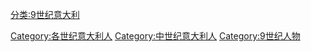 [[分类:9世纪意大利|分类:9世纪意大利]]
[[Category:各世纪意大利人|Category:各世纪意大利人]]
[[Category:中世纪意大利人|Category:中世纪意大利人]]
[[Category:9世纪人物|Category:9世纪人物]]